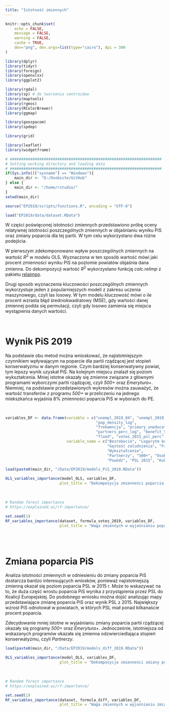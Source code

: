 ```yaml
---
title: "Istotność zmiennych"
---
```


```r
knitr::opts_chunk$set(
	echo = FALSE,
	message = FALSE,
	warning = FALSE,
	cashe = TRUE,
	dev="png", dev.args=list(type="cairo"), dpi = 300
)
```

```r
library(dplyr)
library(tidyr)
library(foreign)
library(openxlsx)
library(ggplot2)

library(rgdal)
library(sp) # do tworzenia centroidow
library(maptools)
library(rgeos)
library(RColorBrewer)
library(ggmap)

library(geospacom)
library(spdep)

library(grid)

library(leaflet)
library(widgetframe)

# ###################################################################
# Setting working directory and loading data
# ###################################################################
if(Sys.info()["sysname"] == "Windows"){
    main_dir <- "D:/Osobiste/GitHub"
} else {
    main_dir <- "/home/rstudio/"
}
setwd(main_dir)

source("EP2019/scripts/functions.R", encoding = "UTF-8")

load("EP2019/data/dataset.RData")

```

W części poświęconej istotności zmiennych przedstawiono próbę oceny relatywnej istotności poszczególnych zmiennych w objaśnianiu wyniku PiS oraz zmiany poparcia dla tej partii. W tym celu wykorzystano dwa różne podejścia. 

W pierwszym zdekomponowano wpływ poszczególnych zmiennych na wartość $R^2$ w modelu OLS. Wyznaczona w ten sposób wartość mówi jaki procent zmienności wyniku PiS na poziomie powiatów objaśnia dana zmienna. Do dekompozycji wartość $R^2$ wykorzystano funkcję *calc.relimp* z pakietu [relaimpo](https://www.rdocumentation.org/packages/relaimpo/versions/2.2-3).

Drugi sposób wyznaczenia kluczowości poszczególnych zmiennych wykorzystuje jeden z popularniejszych modeli z zakresu uczenia maszynowego, czyli las losowy. W tym modelu kluczowość mówi o ile procent wzrasta błąd średniokwadratowy (MSE), gdy wartości danej zmiennej podda się permutacji, czyli gdy losowo zamienia się miejsca wystąpienia danych wartości.

<br>


# Wynik PiS 2019

Na podstawie obu metod można wnioskować, że najistotniejszym czynnikiem wpływającym na poparcie dla partii rządzącej jest stopień konserwatyzmu w danym regionie. Czym bardziej konserwatywny powiat, tym lepszy wynik uzyskał PiS. Na kolejnym miejscu znalazł się poziom wykształcenia. Mniej istotne okazały się zmienne związane z głównymi programami wyborczymi partii rządzącej, czyli *500+* oraz *Emerytura+*. Niemniej, na podstawie przedstawionych wykresów można zauważyć, że wartość transferów z programu *500+* w przeliczeniu na jednego miekszkańca wyjaśnia 8% zmienności poparcia PiS w wyborach do PE.

<br>

```r
variables_DF <- data.frame(variable = c("unempl_2019_04", "unempl_2019_04_log", "unempl_factor", "salary_log", 
                                        "pop_density_log", 
                                        "frekwencja", "primary_uneducated_perc",
                                        "partners_perc_log", "benefit_500_pp", "elderly_perc", 
                                        "flood", "votes_2015_psl_perc", "votes_2015_kukiz_perc"),
                           variable_name = c("Bezrobocie", "Logarytm bezrobocia", "Spadek bezrobocia", "Średnia płaca",
                                             "Gęstość zaludnienia", "Frekwencja 2019",
                                             "Wykształcenie",
                                             "Partnerzy", "500+", "Osoby 60+",
                                             "Powódź", "PSL 2015", "Kukiz 2015"))

load(paste0(main_dir, "/Data/EP2019/models_PiS_2019.RData"))

OLS_variables_importance(model_OLS, variables_DF, 
                        plot_title = "Dekompozycja zmienności poparcia PiS")
```

<br>

```r
# Random forest importance
# https://explained.ai/rf-importance/

set.seed(1)
RF_variables_importance(dataset, formula_votes_2019, variables_DF, 
                        plot_title = "Waga zmiennych w wyjaśnianiu poparcia PiS")
```

<br> <br>

# Zmiana poparcia PiS

Analiza istotności zmiennych w odniesieniu do zmiany poparcia PiS dostarcza bardzo interesujących wniosków, ponieważ najistotniejszą zmienną okazał się poziom poparcia PSL w 2015 r. Może to wskazywać na to, że duża część wrostu poparcia PiS wynika z przystąpienia przez PSL do Koalicji Europejskiej. Do podobnego wniosku można dojść analizując mapy przedstawiające zmianę poparcia PiS oraz wynik PSL z 2015. Największy wzrost PiS odnotował w powiatach, w których PSL miał ponad kilkanaście procent poparcia.

Zdecydowanie mniej istotne w wyjaśnianiu zmiany poparcia partii rządzącej okazały się programy *500+* oraz *Emerytura+*. Jednocześnie, istotniejsza od wskazanych programów okazała się zmienna odzwierciedlająca stopień konserwatyzmu, czyli *Partnerzy*.

```r

load(paste0(main_dir, "/Data/EP2019/models_diff_2019.RData"))

OLS_variables_importance(model_OLS, variables_DF, 
                        plot_title = "Dekompozycja zmienności zmiany poparcia PiS")
```


<br>

```r

# Random forest importance
# https://explained.ai/rf-importance/

set.seed(1)
RF_variables_importance(dataset, formula_diff, variables_DF, 
                        plot_title = "Waga zmiennych w wyjaśnianiu zmiany poparcia PiS")
```